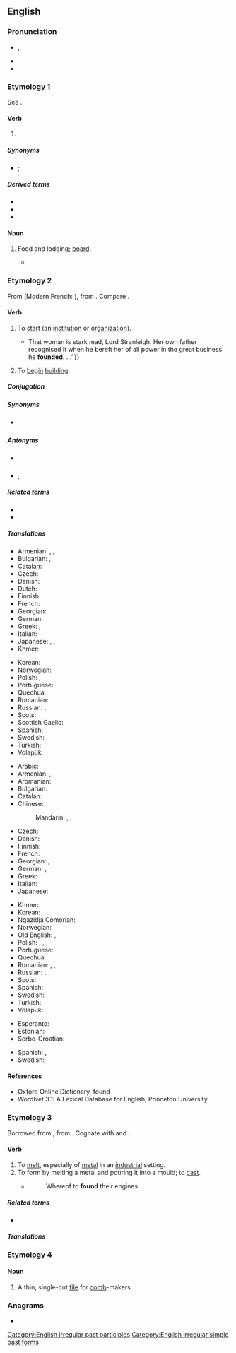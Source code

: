 {{also|Found.}}
==English==

===Pronunciation===
* {{enPR|found}}, {{IPA|/faʊnd/|lang=en}}
* {{audio|en-us-found.ogg|Audio (US)|lang=en}}
* {{rhymes|aʊnd|lang=en}}

===Etymology 1===
See {{m|en|find}}.

====Verb====
{{head|en|verb form}}

# {{en-past of|find}}

=====Synonyms=====
* {{sense|past participle}} {{l|en|discovered}}; {{l|en|repertitious}} {{qualifier|by chance or upon advice, obs.}}

=====Derived terms=====
* {{l|en|found footage}}
* {{l|en|lost and found}}
* {{l|en|unfound}}

====Noun====
{{en-noun|-}}

# {{lb|en|obsolete}} Food and lodging; [[board]].
#* {{quote-book
|year=1872
|year_published=2009
|edition=HTML
|editor=
|author=James De Mille
|title=The Cryptogram
|chapter=
|url=http://www.gutenberg.org/dirs/2/8/4/3/28435/28435-h/28435-h.htm
|genre=
|publisher=The Gutenberg Project
|isbn=
|page=
|passage=I'll only give you the usual payment—say five hundred dollars a year, and '''found'''." / "And—what?" / "'''Found'''—that is, board, you know, and clothing, of course, also.
}}

===Etymology 2===
{{PIE root|en|ǵʰewd}}
From {{der|en|fro|founder}} (Modern French: {{m|fr|fonder}}), from {{der|en|la|fundō|fundāre}}. Compare {{m|en|fund}}.

====Verb====
{{en-verb}} {{tcx|transitive|lang=en}}

# {{lb|en|transitive}} To [[start]] (an [[institution]] or [[organization]]).
#* {{quote-book|year=1913|author=[[w:Robert Barr (writer)|Robert Barr]]
|title=Lord Stranleigh Abroad
|chapter=4|url=http://openlibrary.org/works/OL1796924W
|passage=“{{...}} That woman is stark mad, Lord Stranleigh. Her own father recognised it when he bereft her of all power in the great business he '''founded'''.&nbsp;&hellip;”}}
# {{lb|en|transitive}} To [[begin]] [[building]]. {{rfex|lang=en}}

=====Conjugation=====
{{en-conj-simple}}

=====Synonyms=====
* {{sense|to start organization}} {{l|en|establish}}

=====Antonyms=====
* {{sense|to begin building}} {{l|en|ruin}}
* {{sense|to start organization}} {{l|en|dissolve}}, {{l|en|abolish}}

=====Related terms=====
* {{l|en|foundation}}
* {{l|en|founder}}

=====Translations=====
{{trans-top|to start an organization}}
* Armenian: {{t+|hy|հիմնադրել}}, {{t+|hy|ստեղծել}}, {{t+|hy|հիմնել}}
* Bulgarian: {{t+|bg|учредявам|sc=Cyrl}}, {{t+|bg|създавам|sc=Cyrl}}
* Catalan: {{t+|ca|fundar}}
* Czech: {{t+|cs|založit}}
* Danish: {{t+|da|grundlægge}}
* Dutch: {{t+|nl|stichten}}
* Finnish: {{t+|fi|perustaa}}
* French: {{t+|fr|fonder}}
* Georgian: {{t|ka|დაფუძვნება}}
* German: {{t+|de|gründen}}
* Greek: {{t+|el|ιδρύω}}, {{t+|el|συστήνω}}
* Italian: {{t+|it|fondare}}
* Japanese: {{t|ja|興す|tr=okosu}}, {{t|ja|打ち立てる|tr=uchitateru}}, {{t+|ja|設立|alt=設立する|tr=setsuritsu suru}}
* Khmer: {{t+|km|បង្កើត|tr=bɑŋkaət|sc=Khmr}}
{{trans-mid}}
* Korean: {{t-needed|ko}}
* Norwegian: {{t|no|grunnlegge}}
* Polish: {{t+|pl|założyć}}, {{t+|pl|zakładać}}
* Portuguese: {{t+|pt|fundar}}
* Quechua: {{t|qu|tiqsiy}}
* Romanian: {{t-needed|ro}}
* Russian: {{t+|ru|осно́вывать|impf}}, {{t+|ru|основа́ть|pf}}
* Scots: {{t|sco|foond}}
* Scottish Gaelic: {{t|gd|stèidhich}}
* Spanish: {{t+|es|fundar}}
* Swedish: {{t+|sv|grunda}}
* Turkish: {{t+|tr|kurmak}}
* Volapük: {{t-needed|vo}}
{{trans-bottom}}

{{trans-top|to begin building}}
* Arabic: {{t+|ar|أَسَّسَ}}
* Armenian: {{t|hy|հիմքը դնել}}, {{t+|hy|հիմքը գցել}}
* Aromanian: {{t|rup|fundedz}}
* Bulgarian: {{t+|bg|основавам|sc=Cyrl}}
* Catalan: {{t+|ca|fundar}}
* Chinese:
*: Mandarin: {{t+|cmn|成立|tr=chénglì}}, {{t+|cmn|創設}}, {{t+|cmn|创设|tr=chuàngshè}}
* Czech: {{t+|cs|založit}}
* Danish: {{t+|da|grundlægge}}
* Finnish: {{t+|fi|perustaa}}
* French: {{t+|fr|fonder}}
* Georgian: {{t|ka|საფუძვლის ჩაყრა}}, {{t|ka|დაფუძვნება}}
* German: {{t+|de|errichten}}, {{t+|de|gründen}}
* Greek: {{t+|el|θεμελιώνω}}
* Italian: {{t+|it|fondare}}
* Japanese: {{t+|ja|基礎|alt=基礎を築く|tr=kiso wo kizuku}}
{{trans-mid}}
* Khmer: {{t+|km|បង្កើត|tr=bɑŋkaət|sc=Khmr}}
* Korean: {{t-needed|ko}}
* Ngazidja Comorian: {{t|zdj|tsenga|alt=utsenga}}
* Norwegian: {{t|no|grunnlegge}}
* Old English: {{t|ang|astemnian}}, {{t|ang|gegrundweallian}}
* Polish: {{t+|pl|budować}}, {{t+|pl|zbudować}}, {{t+|pl|tworzyć}}, {{t+|pl|stworzyć}}
* Portuguese: {{t+|pt|fundar}}
* Quechua: {{t|qu|tiksiy}}
* Romanian: {{t+|ro|funda}}, {{t+|ro|întemeia}}, {{t+|ro|înființa}}
* Russian: {{t+|ru|осно́вывать|impf}}, {{t+|ru|основа́ть|pf}}
* Scots: {{t|sco|foond}}
* Spanish: {{t+|es|fundar}}
* Swedish: {{t+|sv|grundlägga}}
* Turkish: {{t+|tr|temel atmak}}
* Volapük: {{t-needed|vo}}
{{trans-bottom}}

{{checktrans-top}}
* Esperanto: {{t+check|eo|fondi}}
* Estonian: {{t-check|et|asutama}}
* Serbo-Croatian: {{t+check|sh|osnovati}}
{{trans-mid}}
* Spanish: {{t+check|es|fundar}}, {{t+check|es|instaurar}}
* Swedish: {{t+check|sv|grunda}}
{{trans-bottom}}

====References====
* Oxford Online Dictionary, found
* WordNet 3.1: A Lexical Database for English, Princeton University

===Etymology 3===
Borrowed from {{bor|en|frm|fondre}}, from {{der|en|la|fundō|fundere}}. Cognate with {{cog|es|fundir}} and {{m|es|hundir}}.

====Verb====
{{en-verb}} {{tcx|transitive|lang=en}}

# To [[melt]], especially of [[metal]] in an [[industry|industrial]] setting.
# To form by melting a metal and pouring it into a mould; to [[cast]].
#* {{rfdate||and other bibliographic particulars, eg, title of work, page, url}} {{w|John Milton}}
#*: Whereof to '''found''' their engines.

=====Related terms=====
* {{l|en|foundry}}

=====Translations=====
{{trans-see|melt}}

===Etymology 4===

====Noun====
{{en-noun}}

# A thin, single-cut [[file]] for [[comb]]-makers.

===Anagrams===
* {{anagrams|en|fondu}}

[[Category:English irregular past participles]]
[[Category:English irregular simple past forms]]